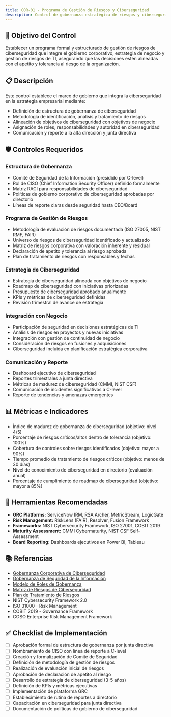 ```yaml
---
title: COR-01 - Programa de Gestión de Riesgos y Ciberseguridad
description: Control de gobernanza estratégica de riesgos y ciberseguridad organizacional
---
```


## 🎯 Objetivo del Control

Establecer un programa formal y estructurado de gestión de riesgos de ciberseguridad que integre el gobierno corporativo, estrategia de negocio y gestión de riesgos de TI, asegurando que las decisiones estén alineadas con el apetito y tolerancia al riesgo de la organización.

## 📋 Descripción

Este control establece el marco de gobierno que integra la ciberseguridad en la estrategia empresarial mediante:
- Definición de estructura de gobernanza de ciberseguridad
- Metodología de identificación, análisis y tratamiento de riesgos
- Alineación de objetivos de ciberseguridad con objetivos de negocio
- Asignación de roles, responsabilidades y autoridad en ciberseguridad
- Comunicación y reporte a la alta dirección y junta directiva

## 🛡️ Controles Requeridos

### Estructura de Gobernanza
- Comité de Seguridad de la Información (presidido por C-level)
- Rol de CISO (Chief Information Security Officer) definido formalmente
- Matriz RACI para responsabilidades de ciberseguridad
- Políticas de gobierno corporativo de ciberseguridad aprobadas por directorio
- Líneas de reporte claras desde seguridad hasta CEO/Board

### Programa de Gestión de Riesgos
- Metodología de evaluación de riesgos documentada (ISO 27005, NIST RMF, FAIR)
- Universo de riesgos de ciberseguridad identificado y actualizado
- Matriz de riesgos corporativa con valoración inherente y residual
- Declaración de apetito y tolerancia al riesgo aprobada
- Plan de tratamiento de riesgos con responsables y fechas

### Estrategia de Ciberseguridad
- Estrategia de ciberseguridad alineada con objetivos de negocio
- Roadmap de ciberseguridad con iniciativas priorizadas
- Presupuesto de ciberseguridad aprobado anualmente
- KPIs y métricas de ciberseguridad definidas
- Revisión trimestral de avance de estrategia

### Integración con Negocio
- Participación de seguridad en decisiones estratégicas de TI
- Análisis de riesgos en proyectos y nuevas iniciativas
- Integración con gestión de continuidad de negocio
- Consideración de riesgos en fusiones y adquisiciones
- Ciberseguridad incluida en planificación estratégica corporativa

### Comunicación y Reporte
- Dashboard ejecutivo de ciberseguridad
- Reportes trimestrales a junta directiva
- Métricas de madurez de ciberseguridad (CMMI, NIST CSF)
- Comunicación de incidentes significativos a C-level
- Reporte de tendencias y amenazas emergentes

## 📊 Métricas e Indicadores

- Índice de madurez de gobernanza de ciberseguridad (objetivo: nivel 4/5)
- Porcentaje de riesgos críticos/altos dentro de tolerancia (objetivo: 100%)
- Cobertura de controles sobre riesgos identificados (objetivo: mayor a 90%)
- Tiempo promedio de tratamiento de riesgos críticos (objetivo: menos de 30 días)
- Nivel de conocimiento de ciberseguridad en directorio (evaluación anual)
- Porcentaje de cumplimiento de roadmap de ciberseguridad (objetivo: mayor a 85%)

## 🔗 Herramientas Recomendadas

- **GRC Platforms:** ServiceNow IRM, RSA Archer, MetricStream, LogicGate
- **Risk Management:** RiskLens (FAIR), Resolver, Fusion Framework
- **Frameworks:** NIST Cybersecurity Framework, ISO 27001, COBIT 2019
- **Maturity Assessment:** CMMI Cybermaturity, NIST CSF Self-Assessment
- **Board Reporting:** Dashboards ejecutivos en Power BI, Tableau

## 📚 Referencias

- [Gobernanza Corporativa de Ciberseguridad](/docs/kudo/politicas/gobernanza-corporativa-ciberseguridad)
- [Gobernanza de Seguridad de la Información](/docs/kudo/politicas/gobernanza-seguridad-informacion)
- [Modelo de Roles de Gobernanza](/docs/kudo/politicas/modelo-roles-gobernanza)
- [Matriz de Riesgos de Ciberseguridad](/docs/kudo/politicas/matriz-riesgos-ciberseguridad)
- [Plan de Tratamiento de Riesgos](/docs/kudo/politicas/plan-tratamiento-riesgos)
- NIST Cybersecurity Framework 2.0
- ISO 31000 - Risk Management
- COBIT 2019 - Governance Framework
- COSO Enterprise Risk Management Framework

## ✅ Checklist de Implementación

- [ ] Aprobación formal de estructura de gobernanza por junta directiva
- [ ] Nombramiento de CISO con línea de reporte a C-level
- [ ] Creación y formalización de Comité de Seguridad
- [ ] Definición de metodología de gestión de riesgos
- [ ] Realización de evaluación inicial de riesgos
- [ ] Aprobación de declaración de apetito al riesgo
- [ ] Desarrollo de estrategia de ciberseguridad (3-5 años)
- [ ] Definición de KPIs y métricas ejecutivas
- [ ] Implementación de plataforma GRC
- [ ] Establecimiento de rutina de reportes a directorio
- [ ] Capacitación en ciberseguridad para junta directiva
- [ ] Documentación de políticas de gobierno de ciberseguridad
